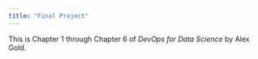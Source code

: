 ```yaml
---
title: "Final Project"
---
```


This is Chapter 1 through Chapter 6 of *DevOps for Data Science* by Alex Gold.
